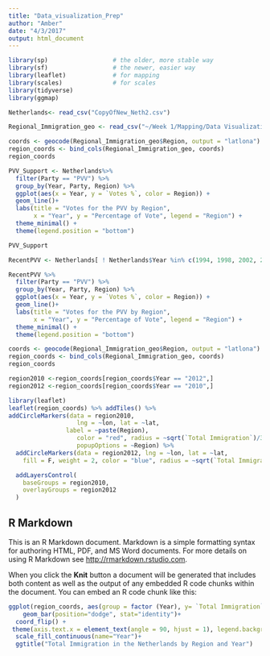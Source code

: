 ```yaml
---
title: "Data_visualization_Prep"
author: "Amber"
date: "4/3/2017"
output: html_document
---
```


```r
library(sp)                  # the older, more stable way
library(sf)                  # the newer, easier way
library(leaflet)             # for mapping
library(scales)              # for scales
library(tidyverse)
library(ggmap)

Netherlands<- read_csv("CopyOfNew_Neth2.csv")

Regional_Immigration_geo <- read_csv("~/Week 1/Mapping/Data Visualization Two/Regional_Immigration - Data (3).csv")

coords <- geocode(Regional_Immigration_geo$Region, output = "latlona")
region_coords <- bind_cols(Regional_Immigration_geo, coords) 
region_coords 

```


```r
PVV_Support <- Netherlands%>%
  filter(Party == "PVV") %>%
  group_by(Year, Party, Region) %>%
  ggplot(aes(x = Year, y = `Votes %`, color = Region)) +
  geom_line()+
  labs(title = "Votes for the PVV by Region",
       x = "Year", y = "Percentage of Vote", legend = "Region") +
  theme_minimal() +
  theme(legend.position = "bottom") 

PVV_Support

RecentPVV <- Netherlands[ ! Netherlands$Year %in% c(1994, 1998, 2002, 2003), ]

```


```r
RecentPVV %>% 
  filter(Party == "PVV") %>%
  group_by(Year, Party, Region) %>%
  ggplot(aes(x = Year, y = `Votes %`, color = Region)) +
  geom_line()+
  labs(title = "Votes for the PVV by Region",
       x = "Year", y = "Percentage of Vote", legend = "Region") +
  theme_minimal() +
  theme(legend.position = "bottom") 
```



```r

coords <- geocode(Regional_Immigration_geo$Region, output = "latlona")
region_coords <- bind_cols(Regional_Immigration_geo, coords) 
region_coords

region2010 <-region_coords[region_coords$Year == "2012",] 
region2012 <-region_coords[region_coords$Year == "2010",]

```



```r

library(leaflet)
leaflet(region_coords) %>% addTiles() %>% 
addCircleMarkers(data = region2010,
                   lng = ~lon, lat = ~lat,
                label = ~paste(Region),
                   color = "red", radius = ~sqrt(`Total Immigration`)/30, fill = T, 
                   popupOptions = ~Region) %>% 
  addCircleMarkers(data = region2012, lng = ~lon, lat = ~lat,
    fill = F, weight = 2, color = "blue", radius = ~sqrt(`Total Immigration`)/30) %>%

  addLayersControl(
    baseGroups = region2010,
    overlayGroups = region2012
  )
```

## R Markdown

This is an R Markdown document. Markdown is a simple formatting syntax for authoring HTML, PDF, and MS Word documents. For more details on using R Markdown see <http://rmarkdown.rstudio.com>.

When you click the **Knit** button a document will be generated that includes both content as well as the output of any embedded R code chunks within the document. You can embed an R code chunk like this:

```r

ggplot(region_coords, aes(group = factor (Year), y= `Total Immigration`, x= Region, fill = region_coords$Year)) + 
    geom_bar(position="dodge", stat="identity")+
  coord_flip() +
 theme(axis.text.x = element_text(angle = 90, hjust = 1), legend.background = element_rect(fill="gray90", size=.5, linetype="dotted")) +
  scale_fill_continuous(name="Year")+
  ggtitle("Total Immigration in the Netherlands by Region and Year")

```

